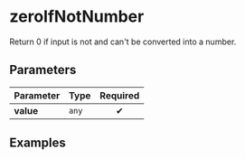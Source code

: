 
# zeroIfNotNumber

Return 0 if input is not and can't be converted into a number.

## Parameters

| Parameter | Type  | Required |
| :-------- | :---- | :------: |
| **value** | `any` |    ✔     |

## Examples

<Example defaultInput="100" />

<Example defaultInput="lorem ipsum" />

<Example defaultInput="" />

<Example defaultInput="123abc" />
